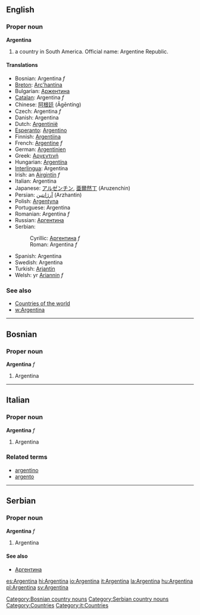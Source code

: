 ==English==
===Proper noun===
'''Argentina'''

# a country in South America. Official name: Argentine Republic.

====Translations====

*Bosnian: Argentina ''f''
*[[Breton]]: [[Arc'hantina]]
*Bulgarian: [[Аржентина]]
*[[Catalan]]: Argentina ''f''
*Chinese: [[阿根廷]] (Āgēntíng)
*Czech: Argentina ''f''
*Danish: Argentina
*Dutch: [[Argentinië]]
*[[Esperanto]]: [[Argentino]]
*Finnish: [[Argentiina]]
*French: [[Argentine]] ''f''
*German: [[Argentinien]]
*Greek: [[Αργεντινή]]
*Hungarian: [[Argentína]]
*[[Interlingua]]: Argentina
*Irish: an [[Airgintín]] ''f''
*Italian: Argentina
*Japanese: [[アルゼンチン]], [[亜爾然丁]] (Aruzenchin)
*Persian: [[آرژانتین]] (Arzhantin)
*Polish: [[Argentyna]]
*Portuguese: Argentina
*Romanian: Argentina ''f''
*Russian: [[Аргентина]]
*Serbian:
*:Cyrillic: [[Аргентина]] ''f''
*:Roman: Argentina ''f''
*Spanish: Argentina
*Swedish: Argentina
*Turkish: [[Arjantin]]
*Welsh: yr [[Ariannin]] ''f''

===See also===
*[[Countries of the world]]
*[[w:Argentina]]
----
==Bosnian==
===Proper noun===
'''Argentina''' ''f''
#Argentina
[[Category:Bosnian country nouns]]
----
==Italian==
===Proper noun===
'''Argentina''' ''f''
#Argentina
===Related terms===
*[[argentino]]
*[[argento]]
----
==Serbian==
===Proper noun===
'''Argentina''' ''f''
#Argentina
====See also====
*[[Аргентина]]
[[Category:Serbian country nouns]]

[[Category:Countries]]
[[Category:it:Countries]]

[[es:Argentina]]
[[hi:Argentina]]
[[io:Argentina]]
[[it:Argentina]]
[[la:Argentina]]
[[hu:Argentina]]
[[pl:Argentina]]
[[sv:Argentina]]